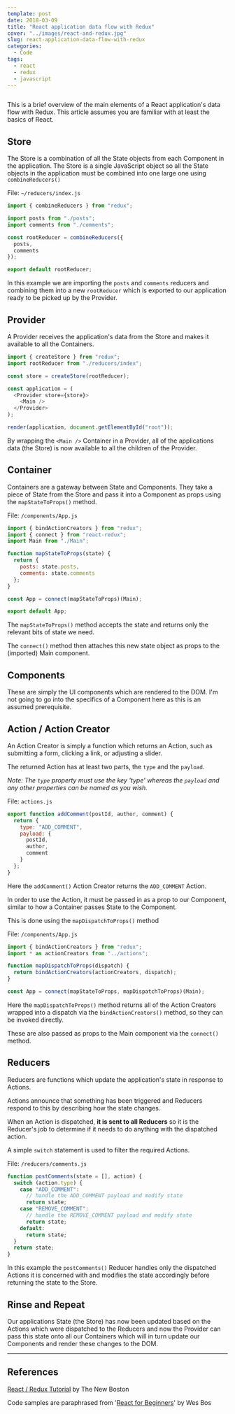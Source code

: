 ```yaml
---
template: post
date: 2018-03-09
title: "React application data flow with Redux"
cover: "../images/react-and-redux.jpg"
slug: react-application-data-flow-with-redux
categories:
  - Code
tags:
  - react
  - redux
  - javascript
---
```


<Img fluid={props.cover} className="post-cover-image webfeedsFeaturedVisual" />

This is a brief overview of the main elements of a React application's data flow with Redux. This article assumes you are familiar with at least the basics of React.

## Store

The Store is a combination of all the State objects from each Component in the application. The Store is a single JavaScript object so all the State objects in the application must be combined into one large one using `combineReducers()`

File: `~/reducers/index.js`

```javascript
import { combineReducers } from "redux";

import posts from "./posts";
import comments from "./comments";

const rootReducer = combineReducers({
  posts,
  comments
});

export default rootReducer;
```

In this example we are importing the `posts` and `comments` reducers and combining them into a new `rootReducer` which is exported to our application ready to be picked up by the Provider.

## Provider

A Provider receives the application's data from the Store and makes it available to all the Containers.

```javascript
import { createStore } from "redux";
import rootReducer from "./reducers/index";

const store = createStore(rootReducer);

const application = (
  <Provider store={store}>
    <Main />
  </Provider>
);

render(application, document.getElementById("root"));
```

By wrapping the `<Main />` Container in a Provider, all of the applications data (the Store) is now available to all the children of the Provider.

## Container

Containers are a gateway between State and Components. They take a piece of State from the Store and pass it into a Component as props using the `mapStateToProps()` method.

File: `/components/App.js`

```javascript
import { bindActionCreators } from "redux";
import { connect } from "react-redux";
import Main from "./Main";

function mapStateToProps(state) {
  return {
    posts: state.posts,
    comments: state.comments
  };
}

const App = connect(mapStateToProps)(Main);

export default App;
```

The `mapStateToProps()` method accepts the state and returns only the relevant bits of state we need.

The `connect()` method then attaches this new state object as props to the (imported) Main component.

## Components

These are simply the UI components which are rendered to the DOM. I'm not going to go into the specifics of a Component here as this is an assumed prerequisite.

## Action / Action Creator

An Action Creator is simply a function which returns an Action, such as submitting a form, clicking a link, or adjusting a slider.

The returned Action has at least two parts, the `type` and the `payload`.

_Note: The `type` property must use the key 'type' whereas the `payload` and any other properties can be named as you wish._

File: `actions.js`

```javascript
export function addComment(postId, author, comment) {
  return {
    type: "ADD_COMMENT",
    payload: {
      postId,
      author,
      comment
    }
  };
}
```

Here the `addComment()` Action Creator returns the `ADD_COMMENT` Action.

In order to use the Action, it must be passed in as a prop to our Component, similar to how a Container passes State to the Component.

This is done using the `mapDispatchToProps()` method

File: `/components/App.js`

```javascript
import { bindActionCreators } from "redux";
import * as actionCreators from "../actions";

function mapDispatchToProps(dispatch) {
  return bindActionCreators(actionCreators, dispatch);
}

const App = connect(mapStateToProps, mapDispatchToProps)(Main);
```

Here the `mapDispatchToProps()` method returns all of the Action Creators wrapped into a dispatch via the `bindActionCreators()` method, so they can be invoked directly.

These are also passed as props to the Main component via the `connect()` method.

## Reducers

Reducers are functions which update the application's state in response to Actions.

Actions announce that something has been triggered and Reducers respond to this by describing how the state changes.

When an Action is dispatched, **it is sent to all Reducers** so it is the Reducer's job to determine if it needs to do anything with the dispatched action.

A simple `switch` statement is used to filter the required Actions.

File: `/reducers/comments.js`

```javascript
function postComments(state = [], action) {
  switch (action.type) {
    case "ADD_COMMENT":
      // handle the ADD_COMMENT payload and modify state
      return state;
    case "REMOVE_COMMENT":
      // handle the REMOVE_COMMENT payload and modify state
      return state;
    default:
      return state;
  }
  return state;
}
```

In this example the `postComments()` Reducer handles only the dispatched Actions it is concerned with and modifies the state accordingly before returning the state to the Store.

## Rinse and Repeat

Our applications State (the Store) has now been updated based on the Actions which were dispatched to the Reducers and now the Provider can pass this state onto all our Containers which will in turn update our Components and render these changes to the DOM.

---

## References

[React / Redux Tutorial](https://youtu.be/DiLVAXlVYR0) by The New Boston

Code samples are paraphrased from '[React for Beginners](https://reactforbeginners.com)' by Wes Bos
